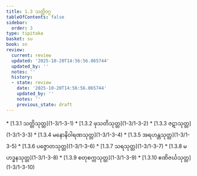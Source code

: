 ```yaml
---
title: 1.3 သတ္တိဝဂ္ဂ
tableOfContents: false
sidebar:
  order: 3
type: tipitaka
basket: su
book: sn
review:
  current: review
  updated: '2025-10-20T14:56:56.065744'
  updated_by: ''
  notes: ''
  history:
  - state: review
    date: '2025-10-20T14:56:56.065744'
    updated_by: ''
    notes: ''
    previous_state: draft
---
```



<DynamicBreadcrumb />


<ReviewStatus review={frontmatter.review} showDetails={true} />

<HypothesisAnnotation frontmatter={frontmatter} />



<TableOfContents book="sn" section="1.3">
* [1.3.1 သတ္တိသုတ္တ](1-3/1-3-1)
* [1.3.2 ဖုသတိသုတ္တ](1-3/1-3-2)
* [1.3.3 ဇဋာသုတ္တ](1-3/1-3-3)
* [1.3.4 မနောနိဝါရဏသုတ္တ](1-3/1-3-4)
* [1.3.5 အရဟန္တသုတ္တ](1-3/1-3-5)
* [1.3.6 ပဇ္ဇောတသုတ္တ](1-3/1-3-6)
* [1.3.7 သရသုတ္တ](1-3/1-3-7)
* [1.3.8 မဟဒ္ဓနသုတ္တ](1-3/1-3-8)
* [1.3.9 စတုစက္ကသုတ္တ](1-3/1-3-9)
* [1.3.10 ဧဏိဇင်္ဃသုတ္တ](1-3/1-3-10)
</TableOfContents>